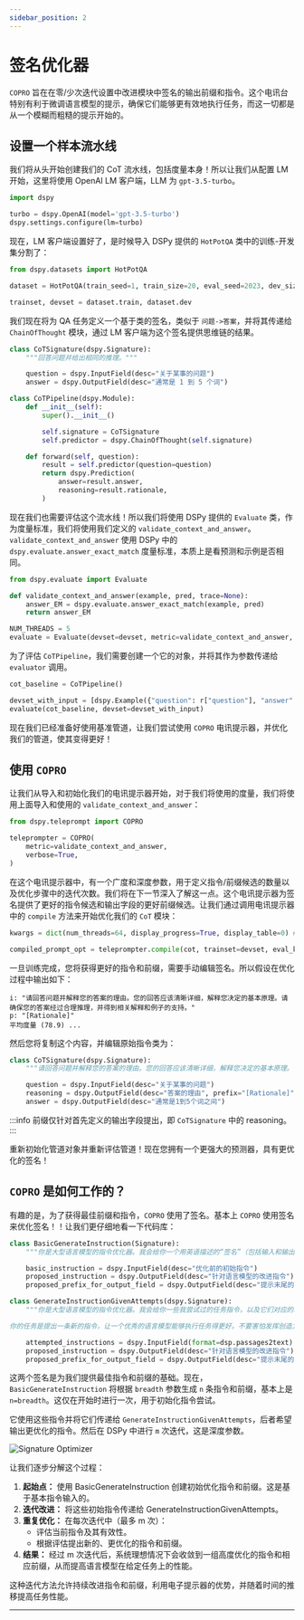 ```yaml
---
sidebar_position: 2
---
```



# 签名优化器

`COPRO` 旨在在零/少次迭代设置中改进模块中签名的输出前缀和指令。这个电讯台特别有利于微调语言模型的提示，确保它们能够更有效地执行任务，而这一切都是从一个模糊而粗糙的提示开始的。

## 设置一个样本流水线

我们将从头开始创建我们的 CoT 流水线，包括度量本身！所以让我们从配置 LM 开始，这里将使用 OpenAI LM 客户端，LLM 为 `gpt-3.5-turbo`。

```python
import dspy

turbo = dspy.OpenAI(model='gpt-3.5-turbo')
dspy.settings.configure(lm=turbo)
```

现在，LM 客户端设置好了，是时候导入 DSPy 提供的 `HotPotQA` 类中的训练-开发集分割了：

```python
from dspy.datasets import HotPotQA

dataset = HotPotQA(train_seed=1, train_size=20, eval_seed=2023, dev_size=50, test_size=0)

trainset, devset = dataset.train, dataset.dev
```

我们现在将为 QA 任务定义一个基于类的签名，类似于 `问题->答案`，并将其传递给 `ChainOfThought` 模块，通过 LM 客户端为这个签名提供思维链的结果。

```python
class CoTSignature(dspy.Signature):
    """回答问题并给出相同的推理。"""

    question = dspy.InputField(desc="关于某事的问题")
    answer = dspy.OutputField(desc="通常是 1 到 5 个词")

class CoTPipeline(dspy.Module):
    def __init__(self):
        super().__init__()

        self.signature = CoTSignature
        self.predictor = dspy.ChainOfThought(self.signature)

    def forward(self, question):
        result = self.predictor(question=question)
        return dspy.Prediction(
            answer=result.answer,
            reasoning=result.rationale,
        )
```

现在我们也需要评估这个流水线！所以我们将使用 DSPy 提供的 `Evaluate` 类，作为度量标准，我们将使用我们定义的 `validate_context_and_answer`。`validate_context_and_answer` 使用 DSPy 中的 `dspy.evaluate.answer_exact_match` 度量标准，本质上是看预测和示例是否相同。

```python
from dspy.evaluate import Evaluate

def validate_context_and_answer(example, pred, trace=None):
    answer_EM = dspy.evaluate.answer_exact_match(example, pred)
    return answer_EM

NUM_THREADS = 5
evaluate = Evaluate(devset=devset, metric=validate_context_and_answer, num_threads=NUM_THREADS, display_progress=True, display_table=False)
```

为了评估 `CoTPipeline`，我们需要创建一个它的对象，并将其作为参数传递给 `evaluator` 调用。

```python
cot_baseline = CoTPipeline()

devset_with_input = [dspy.Example({"question": r["question"], "answer": r["answer"]}).with_inputs("question") for r in devset]
evaluate(cot_baseline, devset=devset_with_input)
```
现在我们已经准备好使用基准管道，让我们尝试使用 `COPRO` 电讯提示器，并优化我们的管道，使其变得更好！

## 使用 `COPRO`

让我们从导入和初始化我们的电讯提示器开始，对于我们将使用的度量，我们将使用上面导入和使用的 `validate_context_and_answer`：

```python
from dspy.teleprompt import COPRO

teleprompter = COPRO(
    metric=validate_context_and_answer,
    verbose=True,
)
```

在这个电讯提示器中，有一个广度和深度参数，用于定义指令/前缀候选的数量以及优化步骤中的迭代次数。我们将在下一节深入了解这一点。这个电讯提示器为签名提供了更好的指令候选和输出字段的更好前缀候选。让我们通过调用电讯提示器中的 `compile` 方法来开始优化我们的 `CoT` 模块：

```python
kwargs = dict(num_threads=64, display_progress=True, display_table=0) # 用于优化过程中的 Evaluate 类

compiled_prompt_opt = teleprompter.compile(cot, trainset=devset, eval_kwargs=kwargs)
```

一旦训练完成，您将获得更好的指令和前缀，需要手动编辑签名。所以假设在优化过程中输出如下：

```text
i: "请回答问题并解释您的答案的理由。您的回答应该清晰详细，解释您决定的基本原理。请确保您的答案经过合理推理，并得到相关解释和例子的支持。"
p: "[Rationale]"
平均度量 (78.9) ...
```

然后您将复制这个内容，并编辑原始指令类为：

```python
class CoTSignature(dspy.Signature):
    """请回答问题并解释您的答案的理由。您的回答应该清晰详细，解释您决定的基本原理。请确保您的答案经过合理推理，并得到相关解释和例子的支持。"""

    question = dspy.InputField(desc="关于某事的问题")
    reasoning = dspy.OutputField(desc="答案的理由", prefix="[Rationale]")
    answer = dspy.OutputField(desc="通常是1到5个词之间")
```

:::info
前缀仅针对首先定义的输出字段提出，即 `CoTSignature` 中的 reasoning。
:::

重新初始化管道对象并重新评估管道！现在您拥有一个更强大的预测器，具有更优化的签名！

## `COPRO` 是如何工作的？

有趣的是，为了获得最佳前缀和指令，`COPRO` 使用了签名。基本上 `COPRO` 使用签名来优化签名！！让我们更仔细地看一下代码库：
```python
class BasicGenerateInstruction(Signature):
    """你是大型语言模型的指令优化器。我会给你一个用英语描述的“签名”（包括输入和输出字段）。你的任务是提出一条指令，让一个优秀的语言模型能够很好地执行任务。不要害怕发挥创造力。"""

    basic_instruction = dspy.InputField(desc="优化前的初始指令")
    proposed_instruction = dspy.OutputField(desc="针对语言模型的改进指令")
    proposed_prefix_for_output_field = dspy.OutputField(desc="提示末尾的字符串，将帮助模型开始解决任务")

class GenerateInstructionGivenAttempts(dspy.Signature):
    """你是大型语言模型的指令优化器。我会给你一些我尝试过的任务指令，以及它们对应的验证分数。这些指令按照得分递增的顺序排列，得分越高表示质量越好。

你的任务是提出一条新的指令，让一个优秀的语言模型能够执行任务得更好。不要害怕发挥创造力。"""

    attempted_instructions = dspy.InputField(format=dsp.passages2text)
    proposed_instruction = dspy.OutputField(desc="针对语言模型的改进指令")
    proposed_prefix_for_output_field = dspy.OutputField(desc="提示末尾的字符串，将帮助模型开始解决任务")
```
这两个签名是为我们提供最佳指令和前缀的基础。现在，`BasicGenerateInstruction` 将根据 `breadth` 参数生成 `n` 条指令和前缀，基本上是 `n=breadth`。这仅在开始时进行一次，用于初始化指令尝试。

它使用这些指令并将它们传递给 `GenerateInstructionGivenAttempts`，后者希望输出更优化的指令。然后在 DSPy 中进行 `m` 次迭代，这是深度参数。

![Signature Optimizer](./img/signature_optimizer_process_v4.png)

让我们逐步分解这个过程：

1. **起始点：** 使用 BasicGenerateInstruction 创建初始优化指令和前缀。这是基于基本指令输入的。
2. **迭代改进：** 将这些初始指令传递给 GenerateInstructionGivenAttempts。
3. **重复优化：** 在每次迭代中（最多 m 次）：
    - 评估当前指令及其有效性。
    - 根据评估提出新的、更优化的指令和前缀。
4. **结果：** 经过 m 次迭代后，系统理想情况下会收敛到一组高度优化的指令和相应前缀，从而提高语言模型在给定任务上的性能。

这种迭代方法允许持续改进指令和前缀，利用电子提示器的优势，并随着时间的推移提高任务性能。

***

<AuthorDetails name="Herumb Shandilya"/>